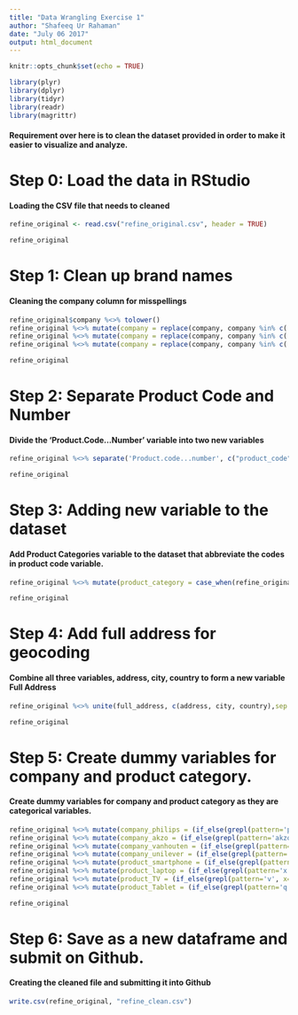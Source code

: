 ```yaml
---
title: "Data Wrangling Exercise 1"
author: "Shafeeq Ur Rahaman"
date: "July 06 2017"
output: html_document
---
```


```r
knitr::opts_chunk$set(echo = TRUE)
```
```r
library(plyr)
library(dplyr)
library(tidyr)
library(readr)
library(magrittr)
```

#### Requirement over here is to clean the dataset provided in order to make it easier to **visualize and analyze.**

# Step 0: Load the data in RStudio
#### Loading the CSV file that needs to cleaned
```r
refine_original <- read.csv("refine_original.csv", header = TRUE)
```
```r
refine_original
```

# Step 1: Clean up brand names
#### Cleaning the company column for misspellings 
```r
refine_original$company %<>% tolower()
refine_original %<>% mutate(company = replace(company, company %in% c('phillips','phllips','philips','phillps','fillips','phlips'), 'philips'))
refine_original %<>% mutate(company = replace(company, company %in% c('akzo','akz0','ak zo'), 'akzo'))
refine_original %<>% mutate(company = replace(company, company %in% c('unilver','unilever'), 'unilever'))
```
```r
refine_original
```

# Step 2: Separate Product Code and Number 
#### Divide the **'Product.Code...Number'** variable into two new variables
```r
refine_original %<>% separate('Product.code...number', c("product_code","product_number"),sep = "-", remove=TRUE)
```
```r
refine_original
```

# Step 3: Adding new variable to the dataset
#### Add Product Categories variable to the dataset that abbreviate the codes in product code variable.
```r
refine_original %<>% mutate(product_category = case_when(refine_original$product_code == 'p' ~ 'Smartphone', refine_original$product_code == 'v' ~ 'TV', refine_original$product_code =='x' ~ 'Laptop', refine_original$product_code == 'q' ~ 'Tablet'))
```
```r
refine_original
```

# Step 4: Add full address for geocoding
#### Combine all three variables, address, city, country to form a new variable Full Address
```r
refine_original %<>% unite(full_address, c(address, city, country),sep = ',',remove=TRUE)
```
```r
refine_original
```

# Step 5: Create dummy variables for company and product category.
#### Create dummy variables for company and product category as they are categorical variables.
```r
refine_original %<>% mutate(company_philips = (if_else(grepl(pattern='philips', x=refine_original$company), 1, 0)))
refine_original %<>% mutate(company_akzo = (if_else(grepl(pattern='akzo', x=refine_original$company), 1, 0)))
refine_original %<>% mutate(company_vanhouten = (if_else(grepl(pattern='van houten', x=refine_original$company), 1, 0)))
refine_original %<>% mutate(company_unilever = (if_else(grepl(pattern='unilever', x=refine_original$company), 1, 0)))
refine_original %<>% mutate(product_smartphone = (if_else(grepl(pattern='p', x=refine_original$product_code), 1, 0)))
refine_original %<>% mutate(product_laptop = (if_else(grepl(pattern='x', x=refine_original$product_code), 1, 0)))
refine_original %<>% mutate(product_TV = (if_else(grepl(pattern='v', x=refine_original$product_code), 1, 0)))
refine_original %<>% mutate(product_Tablet = (if_else(grepl(pattern='q', x=refine_original$product_code), 1, 0)))
```
```r
refine_original
```

# Step 6: Save as a new dataframe and submit on Github.
#### Creating the cleaned file and submitting it into Github
```r
write.csv(refine_original, "refine_clean.csv")
```


